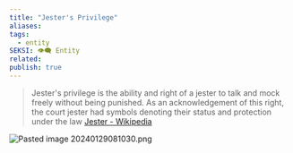 ```yaml
---
title: "Jester's Privilege"
aliases: 
tags:
  - entity
SEKSI: 👁️‍🗨️ Entity
related:
publish: true
---
```



> Jester's privilege is the ability and right of a jester to talk and mock freely without being punished. As an acknowledgement of this right, the court jester had symbols denoting their status and protection under the law
> [Jester - Wikipedia](https://en.wikipedia.org/wiki/Jester#Jester's_privilege)


<img src="/images/Pasted image 20240129081030.png" alt="Pasted image 20240129081030.png" className="max-w-full h-auto border border-gray-700 my-3 rounded" />
